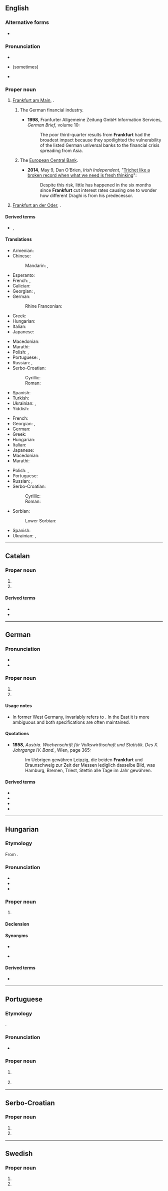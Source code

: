 {{also|frankfurt}}
==English==
{{wikipedia}}
===Alternative forms===
* {{l|en|Francfort}} {{q|obsolete}}

===Pronunciation===
* {{IPA|en|/ˈfɹæŋkfə(ɹ)t/}}
* {{homophones|en|Frankfort}} (sometimes)
* {{audio|en|LL-Q1860 (eng)-Vealhurl-Frankfurt.wav |Audio (UK)}}

===Proper noun===
{{en-proper noun}}

# [[Frankfurt am Main]], {{place|en|a=the|largest city|s/Hesse|in central|c/Germany}}.
## {{lb|en|metonymically}} The German financial industry.
##* '''1998''', Franfurter Allgemeine Zeitung GmbH Information Services, ''German Brief'', volume 10:
##*: The poor third-quarter results from '''Frankfurt''' had the broadest impact because they spotlighted the vulnerability of the listed German universal banks to the financial crisis spreading from Asia.
## {{lb|en|metonymically}} The [[w:European Central Bank|European Central Bank]].
##* '''2014''', May 9, Dan O'Brien, ''Irish Independent'', "[http://www.independent.ie/opinion/analysis/trichet-like-a-broken-record-when-what-we-need-is-fresh-thinking-30258327.html Trichet like a broken record when what we need is fresh thinking]":
##*: Despite this risk, little has happened in the six months since '''Frankfurt''' cut interest rates causing one to wonder how different Draghi is from his predecessor.
# [[Frankfurt an der Oder]], {{place|en|a=a|sizable town|s/Brandenburg|in eastern|c/Germany}}.

====Derived terms====
* {{l|en|frankfurter}}, {{l|en|frank}}

====Translations====
{{trans-top|Frankfurt-am-Main}}
* Armenian: {{t|hy|Ֆրանկֆուրտ}}
* Chinese:
*: Mandarin: {{t+|cmn|法蘭克福}}, {{t+|cmn|法兰克福|tr=Fǎlánkèfú}}
* Esperanto: {{t|eo|Frankfurto}}
* French: {{t+|fr|Francfort}}, {{t+|fr|Francfort-sur-le-Main}}
* Galician: {{t+|gl|Frankfurt}}
* Georgian: {{t|ka|მაინის ფრანკფურტი}}, {{t|ka|ფრანკფურტი}}
* German: {{t+|de|Frankfurt am Main|n}}
*: Rhine Franconian: {{t|gmw-rfr|Frangford am Maa}} {{qualifier|Palatine}}
* Greek: {{t|el|Φραγκφούρτη|f}}
* Hungarian: {{t+|hu|Frankfurt}}
* Italian: {{t+|it|Francoforte|f}}
* Japanese: {{t|ja|フランクフルト|tr=Furankufuruto}}
{{trans-mid}}
* Macedonian: {{t|mk|Франкфурт|m}}
* Marathi: {{t|mr|फ्रांक्फुर्ट|n}}
* Polish: {{t+|pl|Frankfurt|m}}, {{t+|pl|Frankfurt nad Menem}}
* Portuguese: {{t|pt|Francoforte}}, {{t|pt|Frankfurt}}
* Russian: {{t+|ru|Фра́нкфурт|m}}, {{t+|ru|Фра́нкфурт-на-Ма́йне|m}}
* Serbo-Croatian:
*: Cyrillic: {{t|sh|Франкфурт|m}}
*: Roman: {{t|sh|Frankfurt|m}}
* Spanish: {{t|es|Francfort|m}}
* Turkish: {{t|tr|Frankfurt}}
* Ukrainian: {{t|uk|Фра́нкфурт|m}}, {{t|uk|Фрáнкфурт-на-Мáйні|m}}
* Yiddish: {{t|yi|פֿראַנקפֿורט}}
{{trans-bottom}}

{{trans-top|Frankfurt-an-der-Oder}}
* French: {{t+|fr|Francfort}}
* Georgian: {{t|ka|ოდერის ფრანკფურტი}}, {{t|ka|ფრანკფურტი}}
* German: {{t+|de|Frankfurt an der Oder|n}}
* Greek: {{t|el|Φραγκφούρτη|f}}
* Hungarian: {{t+|hu|Frankfurt}}
* Italian: {{t+|it|Francoforte|f}}
* Japanese: {{t|ja|フランクフルト|tr=Furankufuruto}}
* Macedonian: {{t|mk|Франкфурт|m}}
* Marathi: {{t|mr|फ्रांक्फुर्ट|n}}
{{trans-mid}}
* Polish: {{t+|pl|Frankfurt|m}}, {{t+|pl|Frankfurt nad Odrą}}
* Portuguese: {{t|pt|Frankfurt|f}}
* Russian: {{t+|ru|Фра́нкфурт|m}}, {{t+|ru|Фра́нкфурт-на-О́дере|m|tr=Fránkfurt-na-Ódɛre}}
* Serbo-Croatian:
*: Cyrillic: {{t|sh|Франкфурт|m}}
*: Roman: {{t|sh|Frankfurt|m}}
* Sorbian:
*: Lower Sorbian: {{t|dsb|Frankobrod|m}}
* Spanish: {{t|es|Francfort|m}}
* Ukrainian: {{t|uk|Фра́нкфурт|m}}, {{t|uk|Фра́нкфурт-на-О́дері|m}}
{{trans-bottom}}

----

==Catalan==

===Proper noun===
{{ca-proper noun|m}}

# {{place|ca|largest city|s/Hesse|in central|c/Germany|t1=Frankfurt|t2=Frankfurt-am-Main}}
# {{place|ca|sizable town|s/Brandenburg|in eastern|c/Germany|t1=Frankfurt|t2=Frankfurt-an-der-Oder}}

====Derived terms====
* {{l|ca|frankfurt}}
* {{l|ca|salsitxa de Frankfurt}}

----

==German==

===Pronunciation===
* {{IPA|de|/ˈfʁaŋkfʊʁt/}}
* {{audio|de|De-Frankfurt.OGG|audio}}

===Proper noun===
{{de-proper noun|toponym,,Frankfurt:s:e}}

# {{place|de|largest city|s/Hesse|in central|c/Germany|t1=Frankfurt|t2=Frankfurt am Main}}
# {{place|de|town|s/Brandenburg|in eastern|c/Germany|t1=Frankfurt|t2=Frankfurt an der Oder}}

====Usage notes====
* In former West Germany, {{m|de||Frankfurt}} invariably refers to {{m|de||Frankfurt am Main}}. In the East it is more ambiguous and both specifications are often maintained.

====Quotations====
* '''1858''', ''Austria. Wochenschrift für Volkswirthschaft und Statistik. Des X. Jahrgangs IV. Band.'', Wien, page 365:
*: Im Uebrigen gewähren Leipzig, die beiden '''Frankfurt''' und Braunschweig zur Zeit der Messen lediglich dasselbe Bild, was Hamburg, Bremen, Triest, Stettin alle Tage im Jahr gewähren.

====Derived terms====
* {{l|de|Frankfurt am Main}}
* {{l|de|Frankfurt an der Oder}}
* {{l|de|Frankfurter}}
* {{l|de|frankfurterisch}}

----

==Hungarian==
{{swp|lang=hu}}

===Etymology===
From {{bor|hu|de|Frankfurt}}.

===Pronunciation===
* {{hu-IPA}}
* {{rhymes|hu|urt|s=2}}
* {{hyphenation|hu|Frank|furt}}

===Proper noun===
{{head|hu|proper noun}}

# {{place|hu|t1=Frankfurt|largest city|state/Hesse|c/Germany}}

====Declension====
{{hu-infl-nom|Frankfurto|o|n=sg}}{{hu-pos-otok|Frankfurt|j|jai|n=sg}}

====Synonyms====
* {{l|hu|Frankfurt am Main}}
* {{l|hu|Majna-Frankfurt}} {{q|rare}}

====Derived terms====
* {{l|hu|frankfurti}}

----

==Portuguese==

===Etymology===
{{ubor|pt|de|Frankfurt}}.

===Pronunciation===
* {{a|BR}} {{IPA|pt|/ˌfɾɐ̃k.ˈfuʁt͡ʃ/|/ˈfɾɐ̃k.fuʁt͡ʃ/}}

===Proper noun===
{{pt-proper noun|f}}

# {{place|pt|largest city|s/Hesse|in central|c/Germany|t1=Frankfurt|t2=Frankfurt-am-Main}}
#: {{syn|pt|Francoforte}}
# {{place|pt|sizable town|s/Brandenburg|in eastern|c/Germany|t1=Frankfurt|t2=Frankfurt-an-der-Oder}}

----

==Serbo-Croatian==
{{wikipedia|lang=sh}}

===Proper noun===
{{sh-proper noun|g=m}}

# {{place|sh|largest city|s/Hesse|in central|c/Germany|t1=Frankfurt|t2=Frankfurt-am-Main}}
# {{place|sh|sizable town|s/Brandenburg|in eastern|c/Germany|t1=Frankfurt|t2=Frankfurt-an-der-Oder}}

----

==Swedish==
{{wikipedia|lang=sv}}

===Proper noun===
{{sv-proper noun|n}}

# {{place|sv|largest city|s/Hesse|in central|c/Germany|t1=Frankfurt|t2=Frankfurt-am-Main}}
# {{place|sv|sizable town|s/Brandenburg|in eastern|c/Germany|t1=Frankfurt|t2=Frankfurt-an-der-Oder}}